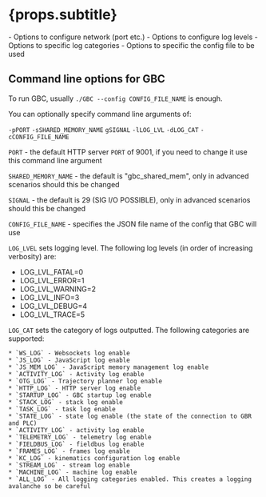 
# {props.subtitle}
<Tldr>
    - Options to configure network (port etc.)
    - Options to configure log levels
    - Options to specific log categories
    - Options to specific the config file to be used
</Tldr>

## Command line options for GBC

To run GBC, usually `./GBC --config CONFIG_FILE_NAME` is enough.

You can optionally specify command line arguments of:

`-pPORT`
`-sSHARED_MEMORY_NAME`
`gSIGNAL`
`-lLOG_LVL`
`-dLOG_CAT`
`-cCONFIG_FILE_NAME`

`PORT` - the default HTTP server `PORT` of 9001, if you need to change it use this command line argument

`SHARED_MEMORY_NAME` - the default is "gbc_shared_mem", only in advanced scenarios should this be changed

`SIGNAL` - the default is 29 (SIG I/O POSSIBLE), only in advanced scenarios should this be changed

`CONFIG_FILE_NAME` - specifies the JSON file name of the config that GBC will use

`LOG_LVEL` sets logging level. The following log levels (in order of increasing verbosity) are:

* LOG_LVL_FATAL=0
* LOG_LVL_ERROR=1
* LOG_LVL_WARNING=2
* LOG_LVL_INFO=3
* LOG_LVL_DEBUG=4
* LOG_LVL_TRACE=5

`LOG_CAT` sets the category of logs outputted. The following categories are supported:

    * `WS_LOG` - Websockets log enable
    * `JS_LOG` - JavaScript log enable
    * `JS_MEM_LOG` - JavaScript memory management log enable
    * `ACTIVITY_LOG` - Activity log enable
    * `OTG_LOG` - Trajectory planner log enable
    * `HTTP_LOG` - HTTP server log enable
    * `STARTUP_LOG` - GBC startup log enable
    * `STACK_LOG` - stack log enable
    * `TASK_LOG` - task log enable
    * `STATE_LOG` - state log enable (the state of the connection to GBR and PLC)
    * `ACTIVITY_LOG` - activity log enable
    * `TELEMETRY_LOG` - telemetry log enable
    * `FIELDBUS_LOG` - fieldbus log enable
    * `FRAMES_LOG` - frames log enable
    * `KC_LOG` - kinematics configuration log enable
    * `STREAM_LOG` - stream log enable
    * `MACHINE_LOG` - machine log enable
    * `ALL_LOG` - All logging categories enabled. This creates a logging avalanche so be careful